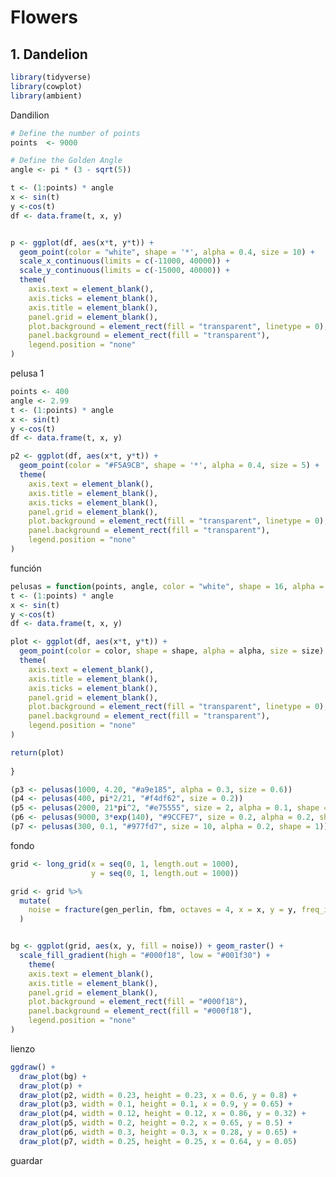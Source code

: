
# Flowers

## 1. Dandelion

```r
library(tidyverse)
library(cowplot)
library(ambient)
```

Dandilion
```r
# Define the number of points
points  <- 9000

# Define the Golden Angle
angle <- pi * (3 - sqrt(5))

t <- (1:points) * angle
x <- sin(t)
y <-cos(t)
df <- data.frame(t, x, y)


p <- ggplot(df, aes(x*t, y*t)) + 
  geom_point(color = "white", shape = '*', alpha = 0.4, size = 10) +
  scale_x_continuous(limits = c(-11000, 40000)) +
  scale_y_continuous(limits = c(-15000, 40000)) +
  theme(
    axis.text = element_blank(),
    axis.ticks = element_blank(),
    axis.title = element_blank(),
    panel.grid = element_blank(),
    plot.background = element_rect(fill = "transparent", linetype = 0),
    panel.background = element_rect(fill = "transparent"),
    legend.position = "none"
)

```

pelusa 1
```r
points <- 400
angle <- 2.99
t <- (1:points) * angle
x <- sin(t)
y <-cos(t)
df <- data.frame(t, x, y)

p2 <- ggplot(df, aes(x*t, y*t)) + 
  geom_point(color = "#F5A9CB", shape = '*', alpha = 0.4, size = 5) +
  theme(
    axis.text = element_blank(),
    axis.title = element_blank(),
    axis.ticks = element_blank(),
    panel.grid = element_blank(),
    plot.background = element_rect(fill = "transparent", linetype = 0),
    panel.background = element_rect(fill = "transparent"),
    legend.position = "none"
)
```

función
```r
pelusas = function(points, angle, color = "white", shape = 16, alpha = 0.5, size = 1){
t <- (1:points) * angle
x <- sin(t)
y <-cos(t)
df <- data.frame(t, x, y)

plot <- ggplot(df, aes(x*t, y*t)) + 
  geom_point(color = color, shape = shape, alpha = alpha, size = size) +
  theme(
    axis.text = element_blank(),
    axis.title = element_blank(),
    axis.ticks = element_blank(),
    panel.grid = element_blank(),
    plot.background = element_rect(fill = "transparent", linetype = 0),
    panel.background = element_rect(fill = "transparent"),
    legend.position = "none"
) 

return(plot)
  
}
```

```r
(p3 <- pelusas(1000, 4.20, "#a9e185", alpha = 0.3, size = 0.6))
(p4 <- pelusas(400, pi*2/21, "#f4df62", size = 0.2))
(p5 <- pelusas(2000, 21*pi^2, "#e75555", size = 2, alpha = 0.1, shape = 1))
(p6 <- pelusas(9000, 3*exp(140), "#9CCFE7", size = 0.2, alpha = 0.2, shape = 16)) 
(p7 <- pelusas(300, 0.1, "#977fd7", size = 10, alpha = 0.2, shape = 1))
```

fondo
```r

grid <- long_grid(x = seq(0, 1, length.out = 1000),
                  y = seq(0, 1, length.out = 1000))

grid <- grid %>% 
  mutate(
    noise = fracture(gen_perlin, fbm, octaves = 4, x = x, y = y, freq_init = 5)
  ) 


bg <- ggplot(grid, aes(x, y, fill = noise)) + geom_raster() +
  scale_fill_gradient(high = "#000f18", low = "#001f30") +
    theme(
    axis.text = element_blank(),
    axis.title = element_blank(),
    panel.grid = element_blank(),
    plot.background = element_rect(fill = "#000f18"),
    panel.background = element_rect(fill = "#000f18"),
    legend.position = "none"
)

```

lienzo
```r
ggdraw() +
  draw_plot(bg) +
  draw_plot(p) +
  draw_plot(p2, width = 0.23, height = 0.23, x = 0.6, y = 0.8) +
  draw_plot(p3, width = 0.1, height = 0.1, x = 0.9, y = 0.65) +
  draw_plot(p4, width = 0.12, height = 0.12, x = 0.86, y = 0.32) +
  draw_plot(p5, width = 0.2, height = 0.2, x = 0.65, y = 0.5) +
  draw_plot(p6, width = 0.3, height = 0.3, x = 0.28, y = 0.65) +
  draw_plot(p7, width = 0.25, height = 0.25, x = 0.64, y = 0.05)

```

guardar
